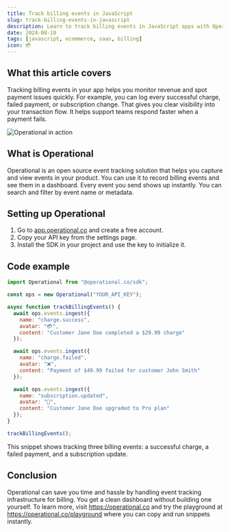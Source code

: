 ```yaml
---
title: Track billing events in JavaScript
slug: track-billing-events-in-javascript
description: Learn to track billing events in JavaScript apps with Operational. Monitor payments, charges, and subscription updates for clear transaction visibility.
date: 2024-08-10
tags: [javascript, ecommerce, saas, billing]
icon: 💳
---
```


## What this article covers

Tracking billing events in your app helps you monitor revenue and spot payment issues quickly. For example, you can log every successful charge, failed payment, or subscription change. That gives you clear visibility into your transaction flow. It helps support teams respond faster when a payment fails.

![Operational in action](https://operational.co/images/pitch/ops_insitu.jpg)

## What is Operational

Operational is an open source event tracking solution that helps you capture and view events in your product. You can use it to record billing events and see them in a dashboard. Every event you send shows up instantly. You can search and filter by event name or metadata.

## Setting up Operational

1. Go to [app.operational.co](https://app.operational.co) and create a free account.
2. Copy your API key from the settings page.
3. Install the SDK in your project and use the key to initialize it.

## Code example

```javascript
import Operational from "@operational.co/sdk";

const ops = new Operational("YOUR_API_KEY");

async function trackBillingEvents() {
  await ops.events.ingest({
    name: "charge.success",
    avatar: "💳",
    content: "Customer Jane Doe completed a $29.99 charge"
  });

  await ops.events.ingest({
    name: "charge.failed",
    avatar: "❌",
    content: "Payment of $49.99 failed for customer John Smith"
  });

  await ops.events.ingest({
    name: "subscription.updated",
    avatar: "🔄",
    content: "Customer Jane Doe upgraded to Pro plan"
  });
}

trackBillingEvents();
```

This snippet shows tracking three billing events: a successful charge, a failed payment, and a subscription update.

## Conclusion

Operational can save you time and hassle by handling event tracking infrastructure for billing. You get a clean dashboard without building one yourself. To learn more, visit https://operational.co and try the playground at https://operational.co/playground where you can copy and run snippets instantly.
